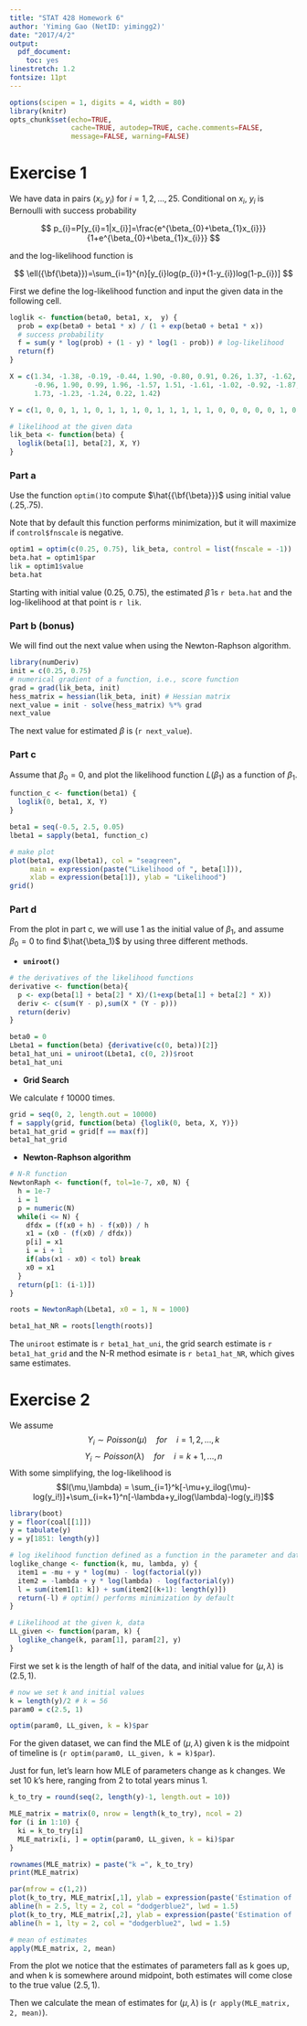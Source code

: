 ```yaml
---
title: "STAT 428 Homework 6"
author: 'Yiming Gao (NetID: yimingg2)'
date: "2017/4/2"
output:
  pdf_document:
    toc: yes
linestretch: 1.2
fontsize: 11pt
---
```

```r
options(scipen = 1, digits = 4, width = 80)
library(knitr)
opts_chunk$set(echo=TRUE,
               cache=TRUE, autodep=TRUE, cache.comments=FALSE,
               message=FALSE, warning=FALSE)
```

# Exercise 1

We have data in pairs $(x_{i},y_{i})$ for $i=1,2,...,25$.
Conditional on $x_{i}$, $y_{i}$ is Bernoulli with success probability

$$
p_{i}=P[y_{i}=1|x_{i}]=\frac{e^{\beta_{0}+\beta_{1}x_{i}}}{1+e^{\beta_{0}+\beta_{1}x_{i}}}
$$

and the log-likelihood function is 

$$
\ell({\bf{\beta}})=\sum_{i=1}^{n}[y_{i}log(p_{i})+(1-y_{i})log(1-p_{i})]
$$

First we define the log-likelihood function and input the given data in the following cell.

```r
loglik <- function(beta0, beta1, x,  y) {
  prob = exp(beta0 + beta1 * x) / (1 + exp(beta0 + beta1 * x)) 
  # success probability
  f = sum(y * log(prob) + (1 - y) * log(1 - prob)) # log-likelihood
  return(f)
}

X = c(1.34, -1.38, -0.19, -0.44, 1.90, -0.80, 0.91, 0.26, 1.37, -1.62, 
      -0.96, 1.90, 0.99, 1.96, -1.57, 1.51, -1.61, -1.02, -0.92, -1.87, 
      1.73, -1.23, -1.24, 0.22, 1.42)

Y = c(1, 0, 0, 1, 1, 0, 1, 1, 1, 0, 1, 1, 1, 1, 1, 0, 0, 0, 0, 0, 1, 0, 0, 1, 0)

# likelihood at the given data
lik_beta <- function(beta) {
  loglik(beta[1], beta[2], X, Y)
}
```

### Part a
Use the function `optim()`to compute $\hat{{\bf{\beta}}}$ using initial value (.25,.75).

Note that by default this function performs minimization, but it will maximize if `control$fnscale` is negative.

```r
optim1 = optim(c(0.25, 0.75), lik_beta, control = list(fnscale = -1))
beta.hat = optim1$par
lik = optim1$value
beta.hat
```
 
 Starting with initial value (0.25, 0.75), the estimated $\hat{\beta}$ is `r beta.hat` and the log-likelihood at that point is `r lik`.

### Part b (bonus)

We will find out the next value when using the Newton-Raphson algorithm.

```r
library(numDeriv)
init = c(0.25, 0.75)
# numerical gradient of a function, i.e., score function
grad = grad(lik_beta, init) 
hess_matrix = hessian(lik_beta, init) # Hessian matrix
next_value = init - solve(hess_matrix) %*% grad
next_value
```

The next value for estimated $\beta$ is (`r next_value`).

### Part c

Assume that $\beta_{0}=0$, and plot the likelihood function $L(\beta_{1})$ as a function of $\beta_{1}$.

```r
function_c <- function(beta1) {
  loglik(0, beta1, X, Y)
}

beta1 = seq(-0.5, 2.5, 0.05)
lbeta1 = sapply(beta1, function_c)
```

```r
# make plot
plot(beta1, exp(lbeta1), col = "seagreen",
     main = expression(paste("Likelihood of ", beta[1])),
     xlab = expression(beta[1]), ylab = "Likelihood")
grid()
```

### Part d

From the plot in part c, we will use 1 as the initial value of $\beta_1$, and assume $\beta_0=0$ to find $\hat{\beta_1}$ by using three different methods.

- **`uniroot()`**

```r
# the derivatives of the likelihood functions
derivative <- function(beta){
  p <- exp(beta[1] + beta[2] * X)/(1+exp(beta[1] + beta[2] * X))
  deriv <- c(sum(Y - p),sum(X * (Y - p)))
  return(deriv)
}

beta0 = 0
Lbeta1 = function(beta) {derivative(c(0, beta))[2]}
beta1_hat_uni = uniroot(Lbeta1, c(0, 2))$root
beta1_hat_uni 
```

- **Grid Search**

We calculate `f` 10000 times.

```r
grid = seq(0, 2, length.out = 10000)
f = sapply(grid, function(beta) {loglik(0, beta, X, Y)})
beta1_hat_grid = grid[f == max(f)]
beta1_hat_grid
```

- **Newton-Raphson algorithm**

```r
# N-R function
NewtonRaph <- function(f, tol=1e-7, x0, N) {
  h = 1e-7
  i = 1
  p = numeric(N)
  while(i <= N) {
    dfdx = (f(x0 + h) - f(x0)) / h
    x1 = (x0 - (f(x0) / dfdx))
    p[i] = x1
    i = i + 1
    if(abs(x1 - x0) < tol) break
    x0 = x1
  }
  return(p[1: (i-1)])
}

roots = NewtonRaph(Lbeta1, x0 = 1, N = 1000)

beta1_hat_NR = roots[length(roots)]
```

The `uniroot` estimate is `r beta1_hat_uni`, the grid search estimate is `r beta1_hat_grid` and the N-R method esimate is `r beta1_hat_NR`, which gives same estimates.


# Exercise 2

We assume
$$Y_i\sim Poisson(\mu) \quad for\quad i = 1,2,...,k$$
$$Y_i\sim Poisson(\lambda) \quad for\quad i = k+1,...,n$$
With some simplifying, the log-likelihood is 
$$l(\mu,\lambda) = \sum_{i=1}^k[-\mu+y_ilog(\mu)-log(y_i!)]+\sum_{i=k+1}^n[-\lambda+y_ilog(\lambda)-log(y_i!)]$$

```r
library(boot)
y = floor(coal[[1]])
y = tabulate(y)
y = y[1851: length(y)]
```

```r
# log ikelihood function defined as a function in the parameter and data
loglike_change <- function(k, mu, lambda, y) {
  item1 = -mu + y * log(mu) - log(factorial(y))
  item2 = -lambda + y * log(lambda) - log(factorial(y))
  l = sum(item1[1: k]) + sum(item2[(k+1): length(y)])
  return(-l) # optim() performs minimization by default
}

# Likelihood at the given k, data
LL_given <- function(param, k) {
  loglike_change(k, param[1], param[2], y)
}
```

First we set k is the length of half of the data, and initial value for $(\mu,\lambda)$ is $(2.5, 1)$.

```r
# now we set k and initial values
k = length(y)/2 # k = 56
param0 = c(2.5, 1)

optim(param0, LL_given, k = k)$par
```

For the given dataset, we can find the MLE of $(\mu, \lambda)$ given k is the midpoint of timeline is (`r optim(param0, LL_given, k = k)$par`).

Just for fun, let's learn how MLE of parameters change as k changes. We set 10 k's here, ranging from 2 to total years minus 1.

```r
k_to_try = round(seq(2, length(y)-1, length.out = 10))

MLE_matrix = matrix(0, nrow = length(k_to_try), ncol = 2)
for (i in 1:10) {
  ki = k_to_try[i]
  MLE_matrix[i, ] = optim(param0, LL_given, k = ki)$par
}

rownames(MLE_matrix) = paste("k =", k_to_try)
print(MLE_matrix)
```

```r
par(mfrow = c(1,2))
plot(k_to_try, MLE_matrix[,1], ylab = expression(paste('Estimation of ', mu)))
abline(h = 2.5, lty = 2, col = "dodgerblue2", lwd = 1.5)
plot(k_to_try, MLE_matrix[,2], ylab = expression(paste('Estimation of ', lambda)))
abline(h = 1, lty = 2, col = "dodgerblue2", lwd = 1.5)
```

```r
# mean of estimates
apply(MLE_matrix, 2, mean)
```

From the plot we notice that the estimates of parameters fall as k goes up, and when k is somewhere around midpoint, both estimates will come close to the true value $(2.5, 1)$. 

Then we calculate the mean of estimates for $(\mu, \lambda)$ is (`r apply(MLE_matrix, 2, mean)`).
